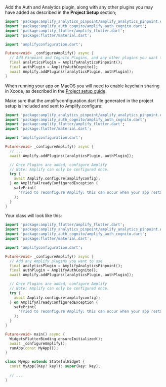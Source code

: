 Add the Auth and Analytics plugin, along with any other plugins you may have added as described in the **Project Setup** section;

```dart
import 'package:amplify_analytics_pinpoint/amplify_analytics_pinpoint.dart';
import 'package:amplify_auth_cognito/amplify_auth_cognito.dart';
import 'package:amplify_flutter/amplify_flutter.dart';
import 'package:flutter/material.dart';

import 'amplifyconfiguration.dart';

Future<void> _configureAmplify() async {
  // Add Pinpoint and Cognito Plugins, and any other plugins you want to use
  final analyticsPlugin = AmplifyAnalyticsPinpoint();
  final authPlugin = AmplifyAuthCognito();
  await Amplify.addPlugins([analyticsPlugin, authPlugin]);
}
```

<Callout>

When running your app on MacOS you will need to enable keychain sharing in Xcode, as described in the [Project setup guide](/gen1/[platform]/prev/start/project-setup/platform-setup/#enable-keychain).

</Callout>

Make sure that the amplifyconfiguration.dart file generated in the project setup is included and sent to Amplify.configure:

```dart
import 'package:amplify_analytics_pinpoint/amplify_analytics_pinpoint.dart';
import 'package:amplify_auth_cognito/amplify_auth_cognito.dart';
import 'package:amplify_flutter/amplify_flutter.dart';
import 'package:flutter/material.dart';

import 'amplifyconfiguration.dart';

Future<void> _configureAmplify() async {
  // ...
  await Amplify.addPlugins([analyticsPlugin, authPlugin]);

  // Once Plugins are added, configure Amplify
  // Note: Amplify can only be configured once.
  try {
    await Amplify.configure(amplifyconfig);
  } on AmplifyAlreadyConfiguredException {
    safePrint(
      'Tried to reconfigure Amplify; this can occur when your app restarts on Android.',
    );
  }
}
```

Your class will look like this:

```dart
import 'package:amplify_flutter/amplify_flutter.dart';
import 'package:amplify_analytics_pinpoint/amplify_analytics_pinpoint.dart';
import 'package:amplify_auth_cognito/amplify_auth_cognito.dart';
import 'package:flutter/material.dart';

import 'amplifyconfiguration.dart';

Future<void> _configureAmplify() async {
  // Add any Amplify plugins you want to use
  final analyticsPlugin = AmplifyAnalyticsPinpoint();
  final authPlugin = AmplifyAuthCognito();
  await Amplify.addPlugins([analyticsPlugin, authPlugin]);

  // Once Plugins are added, configure Amplify
  // Note: Amplify can only be configured once.
  try {
    await Amplify.configure(amplifyconfig);
  } on AmplifyAlreadyConfiguredException {
    safePrint(
      'Tried to reconfigure Amplify; this can occur when your app restarts on Android.',
    );
  }
}

Future<void> main() async {
  WidgetsFlutterBinding.ensureInitialized();
  await _configureAmplify();
  runApp(const MyApp());
}

class MyApp extends StatefulWidget {
  const MyApp({Key? key}): super(key: key);
  
  // ...
}
```
